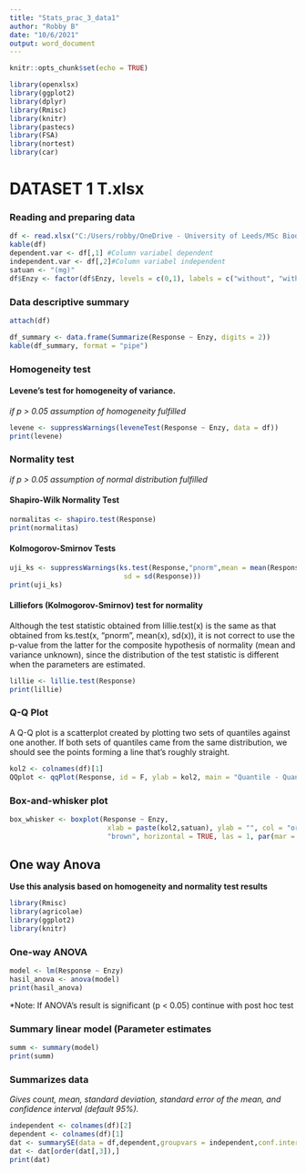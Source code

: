 ```yaml
---
title: "Stats_prac_3_data1"
author: "Robby B"
date: "10/6/2021"
output: word_document
---
```


```r
knitr::opts_chunk$set(echo = TRUE)
```


```r
library(openxlsx)
library(ggplot2)
library(dplyr)
library(Rmisc)
library(knitr)
library(pastecs)
library(FSA)
library(nortest)
library(car)

```

# DATASET 1 T.xlsx

### **Reading and preparing data**
```r
df <- read.xlsx("C:/Users/robby/OneDrive - University of Leeds/MSc Biodiversity and Conservation/BIodiv and Cons skills/Class 4/T.xlsx")
kable(df)
dependent.var <- df[,1] #Column variabel dependent
independent.var <- df[,2]#Column variabel independent
satuan <- "(mg)"
df$Enzy <- factor(df$Enzy, levels = c(0,1), labels = c("without", "with"))
```

### **Data descriptive summary**
```r
attach(df)
```

```r
df_summary <- data.frame(Summarize(Response ~ Enzy, digits = 2))
kable(df_summary, format = "pipe")
```

### **Homogeneity test**

#### Levene's test for homogeneity of variance.
*if p > 0.05 assumption of homogeneity fulfilled*
```r
levene <- suppressWarnings(leveneTest(Response ~ Enzy, data = df))
print(levene)
```

### **Normality test**
*if p > 0.05 assumption of normal distribution fulfilled*

#### Shapiro-Wilk Normality Test
```r
normalitas <- shapiro.test(Response)
print(normalitas)
```

#### Kolmogorov-Smirnov Tests
```r
uji_ks <- suppressWarnings(ks.test(Response,"pnorm",mean = mean(Response), 
                            sd = sd(Response)))
print(uji_ks)
```

#### Lilliefors (Kolmogorov-Smirnov) test for normality
Although the test statistic obtained from lillie.test(x) is the same as that obtained from ks.test(x, "pnorm", mean(x), sd(x)), it is not correct to use the p-value from the latter for the composite hypothesis of normality (mean and variance unknown), since the distribution of the test statistic is different when the parameters are estimated.

```r
lillie <- lillie.test(Response)
print(lillie)
```

### **Q-Q Plot**
A Q-Q plot is a scatterplot created by plotting two sets of quantiles against one another. If both sets of quantiles came from the same distribution, we should see the points forming a line that’s roughly straight.
```r
kol2 <- colnames(df)[1]
QQplot <- qqPlot(Response, id = F, ylab = kol2, main = "Quantile - Quantile Plot")
```

### **Box-and-whisker plot**
```r
box_whisker <- boxplot(Response ~ Enzy, 
                        xlab = paste(kol2,satuan), ylab = "", col = "orange", border = 
                        "brown", horizontal = TRUE, las = 1, par(mar = c(5,12,1,1), font.axis=2, font.lab=2))
```


## One way Anova

**Use this analysis based on homogeneity and normality test results**

```r
library(Rmisc)
library(agricolae)
library(ggplot2)
library(knitr)
```


### **One-way ANOVA**
```r
model <- lm(Response ~ Enzy)
hasil_anova <- anova(model)
print(hasil_anova)
```

*Note: If ANOVA's result is significant (p < 0.05) continue with post hoc test

### **Summary linear model (Parameter estimates**
```r
summ <- summary(model)
print(summ)
```



### **Summarizes data**
*Gives count, mean, standard deviation, standard error of the mean, and confidence interval (default 95%).*
```r
independent <- colnames(df)[2]
dependent <- colnames(df)[1]
dat <- summarySE(data = df,dependent,groupvars = independent,conf.interval = 0.95)
dat <- dat[order(dat[,3]),]
print(dat)
```

